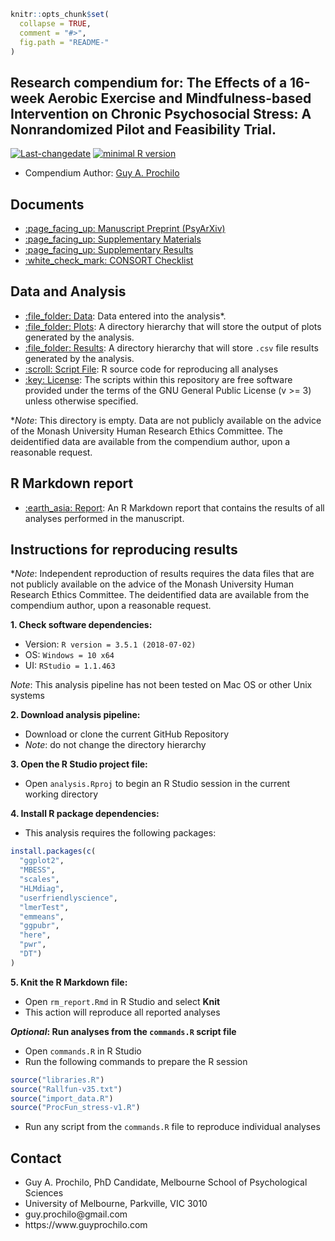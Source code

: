 <!-- rmarkdown v1 -->

```r
knitr::opts_chunk$set(
  collapse = TRUE,
  comment = "#>",
  fig.path = "README-"
)
```
## Research compendium for: The Effects of a 16-week Aerobic Exercise and Mindfulness-based Intervention on Chronic Psychosocial Stress: A Nonrandomized Pilot and Feasibility Trial.

[![Last-changedate](https://img.shields.io/badge/last%20change-`r gsub('-', '--', Sys.Date())`-brightgreen.svg)](https://github.com/adamhsparks/rice.awd.pests/commits/master)
[![minimal R version](https://img.shields.io/badge/R%3E%3D-`r as.character(getRversion())`-brightgreen.svg)](https://cran.r-project.org/)

* Compendium Author: [Guy A. Prochilo](http://www.guyprochilo.com)

## Documents

- [:page_facing_up: Manuscript Preprint (PsyArXiv)](https://psyarxiv.com/)
- [:page_facing_up: Supplementary Materials](/02_supplementary_materials.pdf)
- [:page_facing_up: Supplementary Results](03_supplementary_results.pdf)
- [:white_check_mark: CONSORT Checklist](/04_CONSORT_checklist.pdf)

## Data and Analysis

- [:file_folder: Data](/data): Data entered into the analysis*.
- [:file_folder: Plots](/plots): A directory hierarchy that will store the output of plots generated by the analysis.
- [:file_folder: Results](/results): A directory hierarchy that will store `.csv` file results  generated by the analysis.
- [:scroll: Script File](/ProcFun_stress-v1.R): R source code for reproducing all analyses
- [:key: License](/LICENSE.txt): The scripts within this repository are free software provided under the terms of the GNU General Public License (v >= 3) unless otherwise specified. 

*_Note_: This directory is empty. Data are not publicly available on the advice of the Monash University Human Research Ethics Committee. The deidentified data are available from the compendium author, upon a reasonable request. 

## R Markdown report

- [:earth_asia: Report](http://gprochilo.github.io/stress_trial): An R Markdown report that contains the results of all analyses performed in the manuscript.

## Instructions for reproducing results

*_Note_: Independent reproduction of results requires the data files that are not publicly available on the advice of the Monash University Human Research Ethics Committee. The deidentified data are available from the compendium author, upon a reasonable request.

**1. Check software dependencies:**

* Version:  `R version = 3.5.1 (2018-07-02)`
* OS:       `Windows = 10 x64`   
* UI:       `RStudio = 1.1.463`

_Note_: This analysis pipeline has not been tested on Mac OS or other Unix systems

**2. Download analysis pipeline:**

* Download or clone the current GitHub Repository
* _Note_: do not change the directory hierarchy

**3. Open the R Studio project file:**

* Open `analysis.Rproj` to begin an R Studio session in the current working directory

**4. Install R package dependencies:**

* This analysis requires the following packages:

```r
install.packages(c(
  "ggplot2",
  "MBESS",
  "scales",
  "HLMdiag",
  "userfriendlyscience",
  "lmerTest",
  "emmeans",
  "ggpubr",
  "here",
  "pwr",
  "DT")
)
```

**5. Knit the R Markdown file:**

* Open `rm_report.Rmd` in R Studio and select **Knit**
* This action will reproduce all reported analyses

**_Optional_: Run analyses from the `commands.R` script file**

* Open `commands.R` in R Studio
* Run the following commands to prepare the R session

```r
source("libraries.R")
source("Rallfun-v35.txt")
source("import_data.R")
source("ProcFun_stress-v1.R")
```

* Run any script from the `commands.R` file to reproduce individual analyses

## Contact
* Guy A. Prochilo, PhD Candidate, Melbourne School of Psychological Sciences
* University of Melbourne, Parkville, VIC 3010
* guy.prochilo@gmail.com
* https://www.guyprochilo.com


<!--- ## Citation

This [research compendium](doi link here) accompanies the paper: 

> Paper. (Year). Title. doi.

An open-access version of the paper is available as a preprint on PsyArXiv: <link here>. --->